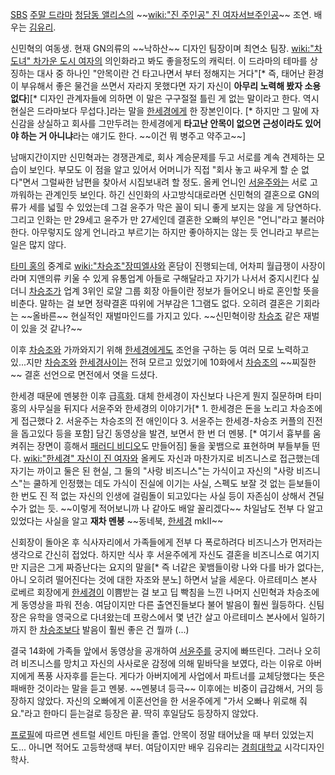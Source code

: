 [[SBS]] [[주말 드라마]] [[청담동 앨리스]]의 ~~[[wiki:"진 주인공" 진 여자서브주인공]]~~ 조연. 배우는 [[김유리]].

신민혁의 여동생. 현재 GN의류의 ~~낙하산~~ 디자인 팀장이며 최연소 팀장. [[wiki:"차도녀" 차가운 도시 여자]]의 의인화라고 봐도 좋을정도의 캐릭터. 이 드라마의 테마를 상징하는 대사 중 하나인 "안목이란 건 타고나면서 부터 정해지는 거다"[* 즉, 태어난 환경이 부유해서 좋은 물건을 쓰면서 자라지 못했다면 자기 자신이 '''아무리 노력해 봤자 소용없다'''][* 디자인 관계자들에 의하면 이 말은 구구절절 틀린 게 없는 말이라고 한다. 역시 현실은 드라마보다 무섭다.]라는 말을 [[한세경]]에게 한 장본인이다. [* 하지만 그 말에 자신감을 상실하고 회사를 그만두려는 한세경에게 '''타고난 안목이 없으면 근성이라도 있어야 하는 거 아니냐'''라는 얘기도 한다. ~~이건 뭐 병주고 약주고~~]

남매지간이지만 신민혁과는 경쟁관계로, 회사 계승문제를 두고 서로를 계속 견제하는 모습이 보인다. 부모도 이 점을 알고 있어서 어머니가 직접 "회사 놓고 싸우게 할 순 없다"면서 그럴싸한 남편을 찾아서 시집보내려 할 정도. 올케 언니인 [[서윤주(청담동 앨리스)|서윤주]]와는 서로 고까워하는 관계인듯 보인다. 하긴 신인화의 사고방식대로라면 신민혁의 결혼으로 GN의류가 세를 넓힐 수 있었는데 그걸 윤주가 막은 꼴이 되니 좋게 보지는 않을 게 당연하다. 그리고 인화는 만 29세고 윤주가 만 27세인데 결혼한 오빠의 부인은 "언니"라고 불러야 한다. 아무렇지도 않게 언니라고 부르기는 하지만 좋아하지는 않는 듯 언니라고 부르는 일은 많지 않다.

[[타미 홍]]의 중계로 [[wiki:"차승조"장띠엘샤]]와 혼담이 진행되는데, 어차피 월급쟁이 사장이라며 지앤의류 키울 수 있게 유통업계 아들로 구해달라고 자기가 나서서 중지시킨다 싶더니 [[차승조]]가 업계 3위인 로얄 그룹 회장 아들이란 정보가 들어오니 바로 혼인할 뜻을 비춘다. 말하는 걸 보면 정략결혼 따위에 거부감은 1그램도 없다. 오히려 결혼은 기회라는 ~~올바른~~ 현실적인 재벌마인드를 가지고 있다. ~~신민혁이랑 [[차승조]] 같은 재벌이 있을 것 같나?~~

이후 [[차승조]]와 가까와지기 위해 [[한세경]]에게도 조언을 구하는 둥 여러 모로 노력하고 있...지만 [[차승조]]와 [[한세경]]사이는 전혀 모르고 있었기에 10화에서 [[차승조]]의 ~~찌질한~~ 결혼 선언으로 면전에서 엿을 드셨다.

한세경 때문에 멘붕한 이후 급[[흑화]]. 대체 한세경이 자신보다 나은게 뭔지 질문하며 타미홍의 사무실을 뒤지다 서윤주와 한세경의 이야기가[* 1. 한세경은 돈을 노리고 차승조에게 접근했다 2. 서윤주는 차승조의 전 애인이다 3. 서윤주는 한세경-차승조 커플의 진전을 돕고있다 등을 포함] 담긴 동영상을 발견, 보면서 한 번 더 멘붕. [* 여기서 흉부를 움켜쥐는 장면이 흥해서 [http://www.youtube.com/watch?v=fNFbIaI34Yk 패러디 비디오]도 만들어짐] 둘을 꽃뱀으로 표현하며 부들부들 떤다. [[wiki:"한세경" 자신이 진 여자]]와 올케도 자신과 마찬가지로 비즈니스로 접근했는데 자기는 까이고 둘은 된 현실, 그 둘의 "사랑 비즈니스"는 가식이고 자신의 "사랑 비즈니스"는 쿨하게 인정했는 데도 가식이 진실에 이기는 사실, 스펙도 보잘 것 없는 듣보들이 한 번도 진 적 없는 자신의 인생에 걸림돌이 되고있다는 사실 등이 자존심이 상해서 견딜수가 없는 듯. ~~이렇게 적어보니까 나 같아도 배알 꼴리겠다~~ 차일남도 전부 다 알고 있었다는 사실을 알고 '''재차 멘붕''' ~~동네북, [[한세경]] mkII~~

신회장이 돌아온 후 식사자리에서 가족들에게 전부 다 폭로하려다 비즈니스가 먼저라는 생각으로 간신히 접었다. 하지만 식사 후 서윤주에게 자신도 결혼을 비즈니스로 여기지만 지금은 그게 짜증난다는 요지의 말을[* 즉 너같은 꽃뱀들이랑 나와 다를 바가 없다는, 아니 오히려 떨어진다는 것에 대한 자조와 분노] 하면서 날을 세운다. 아르테미스 본사 로베르 회장에게 [[한세경]]이 이쁨받는 걸 보고 딥 빡침을 느낀 나머지 신민혁과 차승조에게 동영상을 파워 전송. 여담이지만 다른 출연진들보다 불어 발음이 훨씬 월등하다. 신팀장은 유학을 영국으로 다녀왔는데 프랑스에서 몇 년간 살고 아르테미스 본사에서 일하기까지 한 [[차승조]]보다 발음이 훨씬 좋은 건 뭘까 (...)

결국 14화에 가족들 앞에서 동영상을 공개하여 [[서윤주(청담동 앨리스)|서윤주]]를 궁지에 빠뜨린다. 그러나 오히려 비즈니스를 망치고 자신의 사사로운 감정에 의해 밑바닥을 보였다, 라는 이유로 아버지에게 폭풍 사자후를 듣는다. 게다가 아버지에게 사업에서 파트너를 교체당했다는 뜻은 패배한 것이라는 말을 듣고 멘붕. ~~멘붕녀 등극~~ 이후에는 비중이 급감해서, 거의 등장하지 않았다. 자신의 오빠에게 이혼선언을 한 서윤주에게 "가서 오빠나 위로해 줘요."라고 한마디 듣는걸로 등장은 끝. 딱히 후일담도 등장하지 않았다.

[http://gall.dcinside.com/list.php?id=hwawon&no=470444 프로필]에 따르면 센트럴 세인트 마틴을 졸업. 안목이 정말 태어났을 때 부터 있었는지도... 아니면 적어도 고등학생때 부터. 여담이지만 배우 김유리는 [[경희대학교]] 시각디자인 학사.
